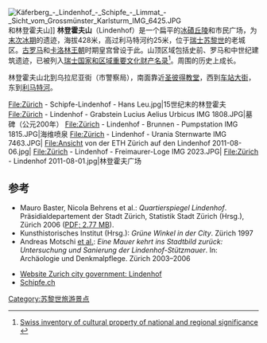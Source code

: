 [[File:Käferberg_-_Lindenhof_-_Schipfe_-_Limmat_-_Sicht_vom_Grossmünster_Karlsturm_IMG_6425.JPG|thumb]]和林登霍夫山]]
'''林登霍夫山'''（Lindenhof）是一个扁平的[[冰磧丘陵|冰磧丘陵]]和市民广场，为[[末次冰期|末次冰期]]的遗迹，海拔428米，高过利马特河约25米，位于[[瑞士|瑞士]][[苏黎世|苏黎世]]的老城区。[[古罗马|古罗马]]和[[卡洛林王朝|卡洛林王朝]]时期皇宫曾设于此。山顶区域包括史前、罗马和中世纪建筑遗迹，已被列入[[瑞士国家和区域重要文化财产名录|瑞士国家和区域重要文化财产名录]]<ref>[http://www.bevoelkerungsschutz.admin.ch/internet/bs/de/home/themen/kgs/kgs_inventar.html Swiss inventory of cultural property of national and regional significance] {{webarchive|url=https://web.archive.org/web/20090501142322/http://www.bevoelkerungsschutz.admin.ch/internet/bs/de/home/themen/kgs/kgs_inventar.html |date=2009-05-01 }}</ref>。周围的历史上成长。

林登霍夫山北到乌拉尼亚街（市警察局），南面靠近[[苏黎世圣彼得教堂|圣彼得教堂]]，西到[[车站大街_(苏黎世)|车站大街]]，东到[[利马特河|利马特河]]。

<gallery>
File:Zürich - Schipfe-Lindenhof - Hans Leu.jpg|15世纪末的林登霍夫
File:Zürich - Lindenhof - Grabstein Lucius Aelius Urbicus IMG 1808.JPG|墓碑（公元200年） 
File:Zürich - Lindenhof - Brunnen - Pumpstation IMG 1815.JPG|海维喷泉
File:Zürich - Lindenhof - Urania Sternwarte IMG 7463.JPG|
File:Ansicht von der ETH Zürich auf den Lindenhof 2011-08-06.jpg|
File:Zürich - Lindenhof - Freimaurer-Loge IMG 2023.JPG|
File:Zürich - Lindenhof 2011-08-01.jpg|林登霍夫广场
</gallery>

== 参考 ==
* Mauro Baster, Nicola Behrens et al.: ''Quartierspiegel Lindenhof''. Präsidialdepartement der Stadt Zürich, Statistik Stadt Zürich (Hrsg.), Zürich 2006 ([http://www.stadt-zuerich.ch/content/dam/stzh/prd/Deutsch/Statistik/Publikationsdatenbank/QUARTIER_013.pdf PDF; 2.77 MB]{{dead link|date=2018年1月 |bot=InternetArchiveBot |fix-attempted=yes }}). {{de icon}}
* Kunsthistorisches Institut (Hrsg.): ''Grüne Winkel in der City''. Zürich 1997 {{de icon}}
* Andreas Motschi [[et_al.|et al.]]: ''Eine Mauer kehrt ins Stadtbild zurück: Untersuchung und Sanierung der Lindenhof-Stützmauer''. In: Archäologie und Denkmalpflege. Zürich 2003–2006 {{de icon}}
{{reflist}}
* [https://web.archive.org/web/20110527053430/http://www.stadt-zuerich.ch/content/ted/de/index/gsz/natur-_und_erlebnisraeume/park-_und_gruenanlagen/highlights/lindenhof.html Website Zurich city government: Lindenhof] {{de icon}}
* [http://www.schipfe.ch/ Schipfe.ch] {{Wayback|url=http://www.schipfe.ch/ |date=20081010021556 }} {{de icon}}
{{coord|47|22|23|N|8|32|27|E|region:CH-ZH|display=title}}

[[Category:苏黎世旅游景点|Category:苏黎世旅游景点]]